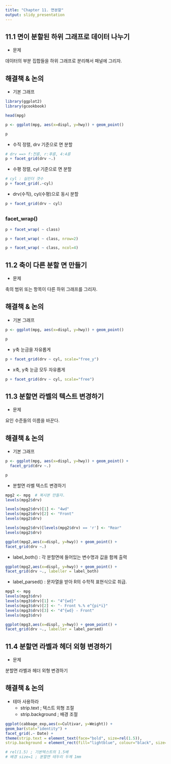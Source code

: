 ```yaml
---
title: "Chapter 11. 면분할"
output: slidy_presentation
---
```


## 11.1 면이 분할된 하위 그래프로 데이터 나누기

- 문제

데이터의 부분 집합들을 하위 그래프로 분리해서 패널에 그리자.



## 해결책 & 논의

- 기본 그래프

```r
library(ggplot2)
library(gcookbook)

head(mpg)

p <- ggplot(mpg, aes(x=displ, y=hwy)) + geom_point()

p
```

- 수직 정렬, drv 기준으로 면 분할

```r
# drv ==> f:전륜, r:후륜, 4:4륜
p + facet_grid(drv ~.)
```

- 수평 정렬, cyl 기준으로 면 분할

```r
# cyl : 실린더 갯수
p + facet_grid(.~cyl)
```

- drv(수직), cyl(수평)으로 동시 분할

```r
p + facet_grid(drv ~ cyl)
```

##

### facet_wrap()

```r
p + facet_wrap( ~ class)
```

```r
p + facet_wrap( ~ class, nrow=2)

p + facet_wrap( ~ class, ncol=4)
```


## 11.2 축이 다른 분할 면 만들기

- 문제

축의 범위 또는 항목이 다른 하위 그래프를 그리자.


## 해결책 & 논의

- 기본 그래프

```r
p <- ggplot(mpg, aes(x=displ, y=hwy)) + geom_point()

p
```

- y축 눈금을 자유롭게

```r
p + facet_grid(drv ~ cyl, scale="free_y")

```

- x축, y축 눈금 모두 자유롭게

```r
p + facet_grid(drv ~ cyl, scale="free")
```


## 11.3 분할면 라벨의 텍스트 변경하기

- 문제

요인 수준들의 이름을 바꾼다.


## 해결책 & 논의

- 기본 그래프

```r
p <- ggplot(mpg, aes(x=displ, y=hwy)) + geom_point() + 
  facet_grid(drv ~.)

p
```

- 분할면 라벨 텍스트 변경하기

```r
mpg2 <- mpg  # 복사본 만들자.
levels(mpg2$drv)
```

```r
levels(mpg2$drv)[1] <- "4wd"
levels(mpg2$drv)[2] <- "Front"
levels(mpg2$drv)
```

```r
levels(mpg2$drv)[levels(mpg2$drv) == 'r'] <- "Rear"
levels(mpg2$drv)
```


```r
ggplot(mpg2,aes(x=displ, y=hwy)) + geom_point() +
facet_grid(drv ~.)

```

- label_both() : 각 분할면에 들어있는 변수명과 값을 함께 출력

```r
ggplot(mpg2,aes(x=displ, y=hwy)) + geom_point() +
facet_grid(drv ~., labeller = label_both)

```


- label_parsed() : 문자열을 받아 R의 수학적 표현식으로 취급.

```r
mpg3 <- mpg
levels(mpg3$drv)
levels(mpg3$drv)[1] <- "4^{wd}"
levels(mpg3$drv)[2] <- "- Front %.% e^{pi*i}"
levels(mpg3$drv)[3] <- "4^{wd} - Front"
levels(mpg3$drv)
```

```r
ggplot(mpg3,aes(x=displ, y=hwy)) + geom_point() +
facet_grid(drv ~., labeller = label_parsed)
```

## 11.4 분할면 라벨과 헤더 외형 변경하기

- 문제

분할면 라벨과 헤더 외형 변경하기


## 해결책 & 논의

* 테마 사용하라
    + strip.text ; 텍스트 외형 조절
    + strip.background ; 배경 조절

```r
ggplot(cabbage_exp,aes(x=Cultivar, y=Weight)) +
geom_bar(stat="identity") +
facet_grid(.~ Date) +
theme(strip.text = element_text(face="bold", size=rel(1.5)),
strip.background = element_rect(fill="lightblue", colour="black", size=1))

# rel(1.5) ; 기본텍스트의 1.5배
# 배경 size=1 ; 분할면 테두리 두께 1mm
```
